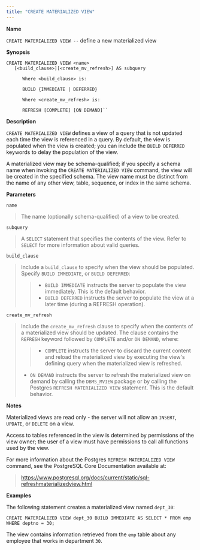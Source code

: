 ```yaml
---
title: "CREATE MATERIALIZED VIEW"
---
```


<div id="create_materialized_view" class="registered_link"></div>


**Name**

`CREATE MATERIALIZED VIEW --` define a new materialized view

**Synopsis**

``` text
CREATE MATERIALIZED VIEW <name>
   [<build_clause>][<create_mv_refresh>] AS subquery

      Where <build_clause> is:

      BUILD {IMMEDIATE | DEFERRED}

      Where <create_mv_refresh> is:

      REFRESH [COMPLETE] [ON DEMAND]``
```

**Description**

`CREATE MATERIALIZED VIEW` defines a view of a query that is not updated each time the view is referenced in a query. By default, the view is populated when the view is created; you can include the `BUILD DEFERRED` keywords to delay the population of the view.

A materialized view may be schema-qualified; if you specify a schema name when invoking the `CREATE MATERIALIZED VIEW` command, the view will be created in the specified schema. The view name must be distinct from the name of any other view, table, sequence, or index in the same schema.

**Parameters**

`name`

> The name (optionally schema-qualified) of a view to be created.

`subquery`

> A `SELECT` statement that specifies the contents of the view. Refer to `SELECT` for more information about valid queries.

`build_clause`

> Include a `build_clause` to specify when the view should be populated. Specify `BUILD IMMEDIATE`, or `BUILD DEFERRED`:
>
> > -   `BUILD IMMEDIATE` instructs the server to populate the view immediately. This is the default behavior.
> > -   `BUILD DEFERRED` instructs the server to populate the view at a later time (during a REFRESH operation).

`create_mv_refresh`

> Include the `create_mv_refresh` clause to specify when the contents of a materialized view should be updated. The clause contains the `REFRESH` keyword followed by `COMPLETE` and/or `ON DEMAND`, where:
>
> > -   `COMPLETE` instructs the server to discard the current content and reload the materialized view by executing the view's defining query when the materialized view is refreshed.
>
> -   `ON DEMAND` instructs the server to refresh the materialized view on demand by calling the `DBMS_MVIEW` package or by calling the Postgres `REFRESH MATERIALIZED VIEW` statement. This is the default behavior.

**Notes**

Materialized views are read only - the server will not allow an `INSERT`, `UPDATE`, or `DELETE` on a view.

Access to tables referenced in the view is determined by permissions of the view owner; the user of a view must have permissions to call all functions used by the view.

For more information about the Postgres `REFRESH MATERIALIZED VIEW` command, see the PostgreSQL Core Documentation available at:

> <https://www.postgresql.org/docs/current/static/sql-refreshmaterializedview.html>

**Examples**

The following statement creates a materialized view named `dept_30`:

``` text
CREATE MATERIALIZED VIEW dept_30 BUILD IMMEDIATE AS SELECT * FROM emp
WHERE deptno = 30;
```

The view contains information retrieved from the `emp` table about any employee that works in department `30`.
